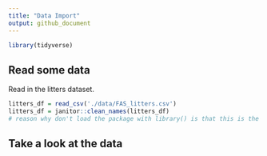 ```yaml
---
title: "Data Import"
output: github_document
---
```


```r
library(tidyverse)
```

## Read some data

Read in the litters dataset.

```r
litters_df = read_csv('./data/FAS_litters.csv')
litters_df = janitor::clean_names(litters_df)
# reason why don't load the package with library() is that this is the only function we're gonna use in this package.
```

## Take a look at the data


